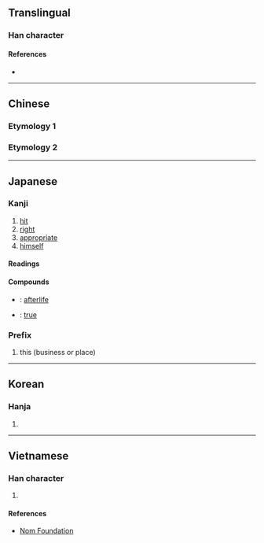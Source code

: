 {{character info/new}}
{{character info/new|0x2f874}}
{{also|噹|當}}
==Translingual==
{{stroke order|strokes=6}}
{{stroke order|type=animate}}
{{ja-forms|当|当|[[當]]}} <!-- Example of character that is simplified in the same way in both mainland China and Japan -->

===Han character===
<!-- 58 -->
{{Han char|rn=42|rad=小|as=03|sn=6|four=|canj=FSM|ids=⿱[[小|⺌]][[彐]]}}

====References====
* {{Han ref|kx=0297.061|dkj=09913|dj=0591.090|hdz=10562.120|uh=5F53|ud=24403}}

----

==Chinese==

===Etymology 1===
{{zh-see|當|sv}}

===Etymology 2===
{{zh-see|噹|sv}}

----

==Japanese==
{{ja-kanji forms|当|當}}

===Kanji===
{{ja-kanji|grade=2|rs=小03|style=s|kyu=當}}

# [[hit]]
# [[right]]
# [[appropriate]]
# [[himself]]

====Readings====
{{ja-readings
|goon=とう<たう
|kanon=とう<たう
|kun=あ-たる, あ-てる, あて
}}

====Compounds====
{{der-top|Compounds}}
* {{ja-r|当来|とうらい}}: [[afterlife]]
* {{ja-r|本当|ほんとう}}: [[true]]
{{der-bottom}}

===Prefix===
{{ja-pos|とう|prefix}}

# this (business or place)

----

==Korean==

===Hanja===
{{ko-hanja|hangeul=당|eumhun=|rv=dang|mr=tang|y=tang}}

# {{defn|lang=ko|sort=小03}}

----

==Vietnamese==

===Han character===
{{vi-hantu|[[đáng]], [[đương]]|rs=小03}}

# {{defn|lang=vi|sort=小03}}

====References====
* [http://nomfoundation.org/common/nom_details.php?codepoint=5f53 Nom Foundation]
